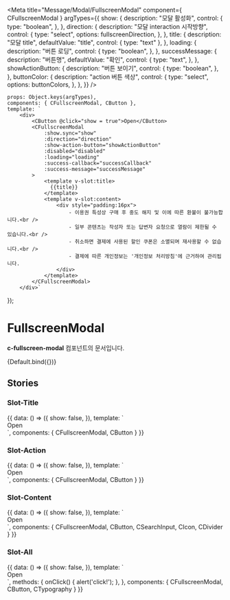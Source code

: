 
<Meta
    title="Message/Modal/FullscreenModal"
    component={ CFullscreenModal }
    argTypes={{
        show: {
            description: "모달 활성화",
            control: {
                type: "boolean",
            },
        },
        direction: {
            description: "모달 interaction 시작방향",
            control: {
                type: "select",
                options: fullscreenDirection,
            },
        },
        title: {
            description: "모달 title",
            defaultValue: "title",
            control: { type: "text" },
        },
        loading: {
            description: "버튼 로딩",
            control: {
                type: "boolean",
            },
        },
        successMessage: {
            description: "버튼명",
            defaultValue: "확인",
            control: {
                type: "text",
            },
        },
        showActionButton: {
            description: "버튼 보이기",
            control: {
                type: "boolean",
            },
        },
        buttonColor: {
            description: "action 버튼 색상",
            control: {
                type: "select",
                options: buttonColors,
            },
        },
    }}
/>

    props: Object.keys(argTypes),
    components: { CFullscreenModal, CButton },
    template: `
        <div>
            <CButton @click="show = true">Open</CButton>
            <CFullscreenModal
                :show.sync="show"
                :direction="direction"
                :show-action-button="showActionButton"
                :disabled="disabled"
                :loading="loading"
                :success-callback="successCallback"
                :success-message="successMessage"
            >
                <template v-slot:title>
                  {{title}}
                </template>
                <template v-slot:content>
                    <div style="padding:16px">
                        - 이용권 특성상 구매 후 중도 해지 및 이에 따른 환불이 불가능합니다.<br />
                        - 일부 콘텐츠는 작성자 또는 답변자 요청으로 열람이 제한될 수 있습니다.<br />
                        - 취소하면 결제에 사용된 할인 쿠폰은 소멸되며 재사용할 수 없습니다.<br />
                        - 결제에 따른 개인정보는 '개인정보 처리방침'에 근거하여 관리됩니다.
                    </div>
                </template>
            </CFullscreenModal>
        </div>`
});

# FullscreenModal

**c-fullscreen-modal** 컴포넌트의 문서입니다.

<Story name="Default" height="100px">
    {Default.bind({})}
</Story>

<ArgsTable story="Default" />

## Stories
### Slot-Title
<Canvas>
    <Story name="Slot-Title" height="100px">
        {{
            data: () => ({
                show: false,
            }),
            template: `
                <div>
                    <CButton @click="show = true">Open</CButton>
                    <CFullscreenModal
                        :show.sync="show"
                        direction="left"
                    >
                        <template v-slot:title>
                          Title이 있는 경우
                        </template>
                        <template v-slot:content>
                            <div style="padding:16px">
                                - fullscreenModal입니다.<br />
                                - 일부 콘텐츠는 작성자 또는 답변자 요청으로 열람이 제한될 수 있습니다.<br />
                                - 취소하면 결제에 사용된 할인 쿠폰은 소멸되며 재사용할 수 없습니다.<br />
                                - 결제에 따른 개인정보는 '개인정보 처리방침'에 근거하여 관리됩니다.
                            </div>
                        </template>
                    </CFullscreenModal>
                </div>
            `,
            components: {
                CFullscreenModal, CButton
            }
        }}
    </Story>
</Canvas>


### Slot-Action
<Canvas>
    <Story name="Slot-Action" height="100px">
        {{
            data: () => ({
                show: false,
            }),
            template: `
                <div>
                    <CButton @click="show = true">Open</CButton>
                    <CFullscreenModal
                        :show.sync="show"
                        direction="left"
                    >
                        <template v-slot:title>
                            title
                        </template>
                        <template v-slot:action>
                            <CButton size="small" type="outline"  @click="show = false">닫기</CButton>
                        </template>
                        <template v-slot:content>
                            <div style="padding:16px">
                                - Action 이벤트를 추가 할 수 있는 fullscreenModal 입니다.<br />
                                - 일부 콘텐츠는 작성자 또는 답변자 요청으로 열람이 제한될 수 있습니다.<br />
                                - 취소하면 결제에 사용된 할인 쿠폰은 소멸되며 재사용할 수 없습니다.<br />
                                - 결제에 따른 개인정보는 '개인정보 처리방침'에 근거하여 관리됩니다.
                            </div>
                        </template>
                    </CFullscreenModal>
                </div>
            `,
            components: {
                CFullscreenModal, CButton
            }
        }}
    </Story>
</Canvas>

### Slot-Content
<Canvas>
    <Story name="Slot-Content" height="100px">
        {{
            data: () => ({
                show: false,
            }),
            template: `
                <div>
                    <CButton @click="show = true">Open</CButton>
                    <CFullscreenModal :show.sync="show">
                        <template v-slot:content>
                            <div class="py-6 px-16 flex">
                                <div class="mr-4" @click="show = false" style="display: flex; align-items: center;">
                                    <CIcon name="IconBackwardLargeLine" color="gray800" />
                                </div>
                                <CSearchInput
                                    ref="searchModalInput"
                                    placeholder="예시로 들어 갈 수 있습니다."
                                    full
                                ></CSearchInput>
                            </div>
                            <CDivider color="gray200" />
                            <div style="padding:25px">
                                content영역만 있을 경우 보여지는 fullcreenModal입니다.<br>
                                content영역만 있는 경우, 페이지처럼 보이도록 의도할 수 있습니다.
                            </div>
                        </template>
                    </CFullscreenModal>
                </div>
            `,
            components: {
                CFullscreenModal, CButton, CSearchInput, CIcon, CDivider
            }
        }}
    </Story>
</Canvas>

### Slot-All
<Canvas>
    <Story name="Slot-All" height="100px">
        {{
            data: () => ({
                show: false,
            }),
            template: `
                <div>
                    <CButton @click="show = true">Open</CButton>
                    <CFullscreenModal
                        :show.sync="show"
                        direction="left"
                        show-action-button
                        button-color="light-primary"
                        :success-callback="() => { show = false; }"
                    >
                        <template v-slot:title>
                            Title이 있는 경우
                        </template>
                        <template v-slot:action>
                            <CButton size="small" type="outline" @click="onClick">초기화</CButton>
                        </template>
                        <template v-slot:content>
                            <CTypography type="display1" style="padding:16px">
                                동해 물과 백두산이 마르고 닳도록<br />
                                하느님이 보우하사 우리나라 만세<br />
                                무궁화 삼천리 화려강산<br />
                                대한 사람 대한으로 길이 보전하세<br />
                                <br/>
                                남산 위에 저 소나무 철갑을 두른 듯<br />
                                바람 서리 불변함은 우리 기상일세<br />
                                <br/>
                                가을 하늘 공활한데 높고 구름 없이<br />
                                밝은 달은 우리 가슴 일편단심일세<br />
                                <br/>
                                이 기상과 이 맘으로 충성을 다하여<br />
                                괴로우나 즐거우나 나라 사랑하세
                            </CTypography>
                        </template>
                    </CFullscreenModal>
                </div>
            `,
            methods: {
                onClick() {
                    alert('click!');
                },
            },
            components: {
                CFullscreenModal, CButton, CTypography
            }
        }}
    </Story>
</Canvas>
